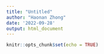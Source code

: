 ```yaml
---
title: "Untitled"
author: "Haonan Zhong"
date: '2022-09-28'
output: html_document
---
```


```r
knitr::opts_chunk$set(echo = TRUE)
```


